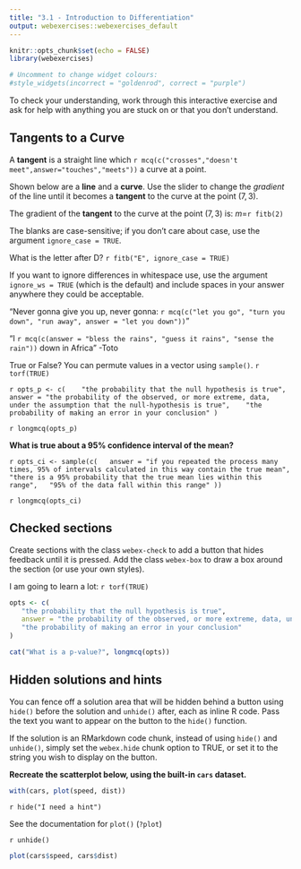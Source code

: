 ```yaml
---
title: "3.1 - Introduction to Differentiation"
output: webexercises::webexercises_default
---
```


```r
knitr::opts_chunk$set(echo = FALSE)
library(webexercises)
```


```r
# Uncomment to change widget colours:
#style_widgets(incorrect = "goldenrod", correct = "purple")
```

To check your understanding, work through this interactive exercise and ask for help with anything you are stuck on or that you don't understand.

## Tangents to a Curve {-}

A **tangent** is a straight line which `r mcq(c("crosses","doesn't meet",answer="touches","meets"))` a curve at a point. 

Shown below are a **line** and a **curve**. Use the slider to change the *gradient* of the line until it becomes a **tangent** to the curve at the point $\left(7,3\right)$. 

The gradient of the **tangent** to the curve at the point $\left(7,3\right)$ is: $m=$`r fitb(2)`

The blanks are case-sensitive; if you don't care about case, use the argument `ignore_case = TRUE`.

What is the letter after D? `r fitb("E", ignore_case = TRUE)`

If you want to ignore differences in whitespace use, use the argument `ignore_ws = TRUE` (which is the default) and include spaces in your answer anywhere they could be acceptable.


"Never gonna give you up, never gonna: `r mcq(c("let you go", "turn you down", "run away", answer = "let you down"))`"

"I `r mcq(c(answer = "bless the rains", "guess it rains", "sense the rain"))` down in Africa" -Toto

True or False? You can permute values in a vector using `sample()`. `r torf(TRUE)`


`r opts_p <- c(
   "the probability that the null hypothesis is true",
   answer = "the probability of the observed, or more extreme, data, under the assumption that the null-hypothesis is true",
   "the probability of making an error in your conclusion"
)`

`r longmcq(opts_p)`

**What is true about a 95% confidence interval of the mean?**

`r opts_ci <- sample(c(
  answer = "if you repeated the process many times, 95% of intervals calculated in this way contain the true mean",
  "there is a 95% probability that the true mean lies within this range",
  "95% of the data fall within this range"
))`

`r longmcq(opts_ci)`

## Checked sections

Create sections with the class `webex-check` to add a button that hides feedback until it is pressed. Add the class `webex-box` to draw a box around the section (or use your own styles).

::: {.webex-check .webex-box}

I am going to learn a lot: `r torf(TRUE)`

```r
opts <- c(
   "the probability that the null hypothesis is true",
   answer = "the probability of the observed, or more extreme, data, under the assumption that the null-hypothesis is true",
   "the probability of making an error in your conclusion"
)

cat("What is a p-value?", longmcq(opts))
```

:::

## Hidden solutions and hints

You can fence off a solution area that will be hidden behind a button using `hide()` before the solution and `unhide()` after, each as inline R code.  Pass the text you want to appear on the button to the `hide()` function.

If the solution is an RMarkdown code chunk, instead of using `hide()` and `unhide()`, simply set the `webex.hide` chunk option to TRUE, or set it to the string you wish to display on the button.

**Recreate the scatterplot below, using the built-in `cars` dataset.**

```r
with(cars, plot(speed, dist))
```


`r hide("I need a hint")`

See the documentation for `plot()` (`?plot`)

`r unhide()`


<!-- note: you could also just set webex.hide to TRUE -->

```r
plot(cars$speed, cars$dist)
```

